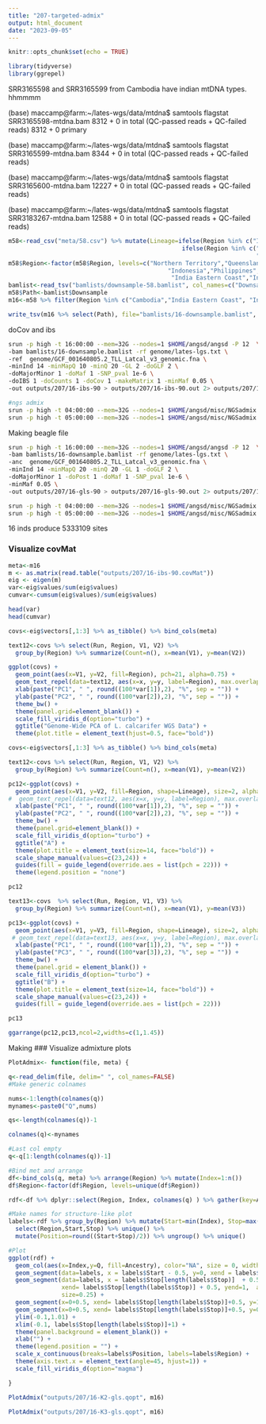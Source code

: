 ```yaml
---
title: "207-targeted-admix"
output: html_document
date: "2023-09-05"
---
```


```r
knitr::opts_chunk$set(echo = TRUE)
```

```r
library(tidyverse)
library(ggrepel)
```

SRR3165598 and SRR3165599 from Cambodia have indian mtDNA types. hhmmmm

(base) maccamp@farm:~/lates-wgs/data/mtdna$ samtools flagstat SRR3165598-mtdna.bam
8312 + 0 in total (QC-passed reads + QC-failed reads)
8312 + 0 primary

(base) maccamp@farm:~/lates-wgs/data/mtdna$ samtools flagstat SRR3165599-mtdna.bam
8344 + 0 in total (QC-passed reads + QC-failed reads)

(base) maccamp@farm:~/lates-wgs/data/mtdna$ samtools flagstat SRR3165600-mtdna.bam
12227 + 0 in total (QC-passed reads + QC-failed reads)

(base) maccamp@farm:~/lates-wgs/data/mtdna$ samtools flagstat SRR3183267-mtdna.bam
12588 + 0 in total (QC-passed reads + QC-failed reads)

```r
m58<-read_csv("meta/58.csv") %>% mutate(Lineage=ifelse(Region %in% c("India Eastern Coast", "India Western Coast"), "IND",
                                                 ifelse(Region %in% c("Northern Territory","Queensland" ,"Papua New Guinea"),
                                                                      "AUS+NG","SEA")))
m58$Region<-factor(m58$Region, levels=c("Northern Territory","Queensland","Papua New Guinea",
                                             "Indonesia","Philippines","Cambodia","Thailand", "Vietnam",
                                              "India Eastern Coast","India Western Coast"))
bamlist<-read_tsv("bamlists/downsample-58.bamlist", col_names=c("Downsample"))
m58$Path<-bamlist$Downsample
m16<-m58 %>% filter(Region %in% c("Cambodia","India Eastern Coast", "India Western Coast"))
```


```r
write_tsv(m16 %>% select(Path), file="bamlists/16-downsample.bamlist", col_names = FALSE)

```


doCov and ibs

```sh
srun -p high -t 16:00:00 --mem=32G --nodes=1 $HOME/angsd/angsd -P 12  \
-bam bamlists/16-downsample.bamlist -rf genome/lates-lgs.txt \
-ref  genome/GCF_001640805.2_TLL_Latcal_v3_genomic.fna \
-minInd 14 -minMapQ 10 -minQ 20 -GL 2 -doGLF 2 \
-doMajorMinor 1 -doMaf 1 -SNP_pval 1e-6 \
-doIBS 1 -doCounts 1 -doCov 1 -makeMatrix 1 -minMaf 0.05 \
-out outputs/207/16-ibs-90 > outputs/207/16-ibs-90.out 2> outputs/207/16-ibs-90.err &

#ngs admix    
srun -p high -t 04:00:00 --mem=32G --nodes=1 $HOME/angsd/misc/NGSadmix -P 12 -likes outputs/207/16-ibs-90.beagle.gz -K 2 -o outputs/207/16-K2 &
srun -p high -t 05:00:00 --mem=32G --nodes=1 $HOME/angsd/misc/NGSadmix -P 12 -likes outputs/207/16-ibs-90.beagle.gz -K 3 -o outputs/207/16-K3 &

```


Making beagle file    

```sh
srun -p high -t 16:00:00 --mem=32G --nodes=1 $HOME/angsd/angsd -P 12  \
-bam bamlists/16-downsample.bamlist -rf genome/lates-lgs.txt \
-anc  genome/GCF_001640805.2_TLL_Latcal_v3_genomic.fna \
-minInd 14 -minMapQ 20 -minQ 20 -GL 1 -doGLF 2 \
-doMajorMinor 1 -doPost 1 -doMaf 1 -SNP_pval 1e-6 \
-minMaf 0.05 \
-out outputs/207/16-gls-90 > outputs/207/16-gls-90.out 2> outputs/207/16-gls-90.err &

srun -p high -t 04:00:00 --mem=32G --nodes=1 $HOME/angsd/misc/NGSadmix -P 12 -likes outputs/207/16-gls-90.beagle.gz -K 2 -o outputs/207/16-K2-gls &
srun -p high -t 05:00:00 --mem=32G --nodes=1 $HOME/angsd/misc/NGSadmix -P 12 -likes outputs/207/16-gls-90.beagle.gz -K 3 -o outputs/207/16-K3-gls &
```

16 inds produce 5333109 sites
     
### Visualize covMat     


```r
meta<-m16
m <- as.matrix(read.table("outputs/207/16-ibs-90.covMat"))
eig <- eigen(m)
var<-eig$values/sum(eig$values)
cumvar<-cumsum(eig$values)/sum(eig$values)

head(var)
head(cumvar)
```


```r
covs<-eig$vectors[,1:3] %>% as_tibble() %>% bind_cols(meta)

text12<-covs %>% select(Run, Region, V1, V2) %>%
  group_by(Region) %>% summarize(Count=n(), x=mean(V1), y=mean(V2))

ggplot(covs) +
  geom_point(aes(x=V1, y=V2, fill=Region), pch=21, alpha=0.75) +
  geom_text_repel(data=text12, aes(x=x, y=y, label=Region), max.overlaps = Inf) +
  xlab(paste("PC1", " ", round((100*var[1]),2), "%", sep = "")) +
  ylab(paste("PC2", " ", round((100*var[2]),2), "%", sep = "")) +
  theme_bw() +
  theme(panel.grid=element_blank()) +
  scale_fill_viridis_d(option="turbo") +
  ggtitle("Genome-Wide PCA of L. calcarifer WGS Data") +
  theme(plot.title = element_text(hjust=0.5, face="bold"))

```

```r
covs<-eig$vectors[,1:3] %>% as_tibble() %>% bind_cols(meta) 

text12<-covs %>% select(Run, Region, V1, V2) %>%
  group_by(Region) %>% summarize(Count=n(), x=mean(V1), y=mean(V2))

pc12<-ggplot(covs) +
  geom_point(aes(x=V1, y=V2, fill=Region, shape=Lineage), size=2, alpha=0.75) +
#  geom_text_repel(data=text12, aes(x=x, y=y, label=Region), max.overlaps = Inf) +
  xlab(paste("PC1", " ", round((100*var[1]),2), "%", sep = "")) +
  ylab(paste("PC2", " ", round((100*var[2]),2), "%", sep = "")) +
  theme_bw() +
  theme(panel.grid=element_blank()) +
  scale_fill_viridis_d(option="turbo") +
  ggtitle("A") +
  theme(plot.title = element_text(size=14, face="bold")) +
  scale_shape_manual(values=c(23,24)) +
  guides(fill = guide_legend(override.aes = list(pch = 22))) +
  theme(legend.position = "none")

pc12
```
```r
text13<-covs  %>% select(Run, Region, V1, V3) %>%
  group_by(Region) %>% summarize(Count=n(), x=mean(V1), y=mean(V3))

pc13<-ggplot(covs) +
  geom_point(aes(x=V1, y=V3, fill=Region, shape=Lineage), size=2, alpha=0.75) +
 # geom_text_repel(data=text13, aes(x=x, y=y, label=Region), max.overlaps = Inf) +
  xlab(paste("PC1", " ", round((100*var[1]),2), "%", sep = "")) +
  ylab(paste("PC3", " ", round((100*var[3]),2), "%", sep = "")) +
  theme_bw() +
  theme(panel.grid = element_blank()) +
  scale_fill_viridis_d(option="turbo") +
  ggtitle("B") +
  theme(plot.title = element_text(size=14, face="bold")) +
  scale_shape_manual(values=c(23,24)) +
  guides(fill = guide_legend(override.aes = list(pch = 22))) 

pc13
```

```r
ggarrange(pc12,pc13,ncol=2,widths=c(1,1.45))

```

Making 
### Visualize admixture plots

```r
PlotAdmix<- function(file, meta) {

q<-read_delim(file, delim=" ", col_names=FALSE)
#Make generic colnames

nums<-1:length(colnames(q))
mynames<-paste0("Q",nums)

qs<-length(colnames(q))-1

colnames(q)<-mynames

#Last col empty
q<-q[1:length(colnames(q))-1]

#Bind met and arrange 
df<-bind_cols(q, meta) %>% arrange(Region) %>% mutate(Index=1:n())
df$Region<-factor(df$Region, levels=unique(df$Region))

rdf<-df %>% dplyr::select(Region, Index, colnames(q) ) %>% gather(key=Ancestry, value=Q, 3:(3+length(colnames(q))-1))

#Make names for structure-like plot
labels<-rdf %>% group_by(Region) %>% mutate(Start=min(Index), Stop=max(Index)) %>% 
  select(Region,Start,Stop) %>% unique() %>% 
  mutate(Position=round((Start+Stop)/2)) %>% ungroup() %>% unique()

#Plot
ggplot(rdf) + 
  geom_col(aes(x=Index,y=Q, fill=Ancestry), color="NA", size = 0, width = 1) +
  geom_segment(data=labels, x = labels$Start - 0.5, y=0, xend = labels$Start-0.5, yend=1, alpha=0.9, size=0.25) +
  geom_segment(data=labels, x = labels$Stop[length(labels$Stop)]  + 0.5, y=0, 
               xend= labels$Stop[length(labels$Stop)] + 0.5, yend=1,  alpha=0.9,
               size=0.25) +
  geom_segment(x=0+0.5, xend= labels$Stop[length(labels$Stop)]+0.5, y=1, yend=1, alpha=0.9, size=0.25) +
  geom_segment(x=0+0.5, xend= labels$Stop[length(labels$Stop)]+0.5, y=0, yend=0, alpha=0.9, size=0.25) +
  ylim(-0.1,1.01) +
  xlim(-0.1, labels$Stop[length(labels$Stop)]+1) +
  theme(panel.background = element_blank()) +
  xlab("") +
  theme(legend.position = "") +
  scale_x_continuous(breaks=labels$Position, labels=labels$Region) +
  theme(axis.text.x = element_text(angle=45, hjust=1)) +
  scale_fill_viridis_d(option="magma")

}
```

```r
PlotAdmix("outputs/207/16-K2-gls.qopt", m16)
```


```r
PlotAdmix("outputs/207/16-K3-gls.qopt", m16)
```